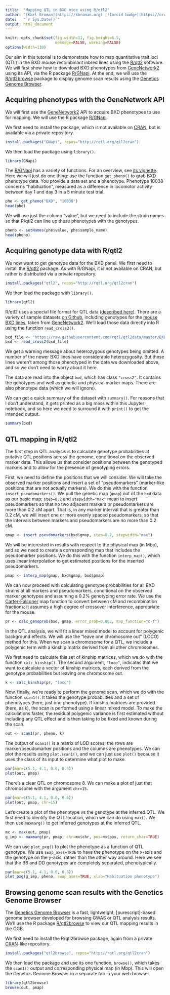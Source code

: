 ```yaml
---
title:  "Mapping QTL in BXD mice using R/qtl2"
author: "[Karl Broman](https://kbroman.org) [![orcid badge](https://orcid.org/sites/default/files/images/orcid_16x16(1).gif)](https://orcid.org/0000-0002-4914-6671), [Department of Biostatistics & Medical Informatics](https://www.biostat.wisc.edu), [University of Wisconsin&ndash;Madison](https://www.wisc.edu)"
date:   "`r Sys.Date()`"
output: html_document
---
```


```r
knitr::opts_chunk$set(fig.width=11, fig.height=6.5,
                      message=FALSE, warning=FALSE)
options(width=110)
```

Our aim in this tutorial is to demonstrate how to map quantitative
trait loci (QTL) in the BXD mouse recombinant inbred lines using the
[R/qtl2](https://kbroman.org/qtl2) software. We will first show how to
download BXD phenotypes from
[GeneNetwork2](http://gn2.genenetwork.org) using its API, via the R
package [R/GNapi](https://github.com/rqtl/GNapi). At the end, we will
use the [R/qtl2browse](https://github.com/rqtl/qtl2browse) package to
display genome scan results using the [Genetics Genome
Browser](https://github.com/chfi/purescript-genome-browser).

## Acquiring phenotypes with the GeneNetwork API

We will first use the [GeneNetwork2](http://gn2.genenetwork.org) API
to acquire BXD phenotypes to use for mapping. We will use the R
package [R/GNapi](https://github.com/rqtl/GNapi).

We first need to install the package, which is not available on
[CRAN](https://cran.r-project.org), but is available via a private
repository.

```r
install.packages("GNapi", repos="http://rqtl.org/qtl2cran")
```

We then load the package using `library()`.

```r
library(GNapi)
```

The [R/GNapi](https://github.com/kbroman/GNapi) has a variety of
functions. For an overview, see [its
vignette](http://kbroman.org/GNapi/GNapi.html). Here we will just do
one thing: use the function `get_pheno()` to grab BXD phenotype data.
You provide a data set and a phenotype. Phenotype 10038 concerns
"habituation", measured as a difference in locomotor activity between
day 1 and day 3 in a 5 minute test trial.

```r
phe <- get_pheno("BXD", "10038")
head(phe)
```

We will use just the column "value", but we need to include the strain
names so that R/qtl2 can line up these phenotypes with the genotypes.

```r
pheno <- setNames(phe$value, phe$sample_name)
head(pheno)
```

## Acquiring genotype data with R/qtl2

We now want to get genotype data for the BXD panel. We first need to
install the [R/qtl2](https://kbroman.org/qtl2) package. As with
R/GNapi, it is not available on CRAN, but rather is distributed via a
private repository.

```r
install.packages("qtl2", repos="http://rqtl.org/qtl2cran")
```

We then load the package with `library()`.

```r
library(qtl2)
```

R/qtl2 uses a special file format for QTL data ([described
here](https://kbroman.org/qtl2/assets/vignettes/input_files.html)).
There are a variety of sample datasets [on
Github](https://github.com/rqtl/qtl2data), including genotypes for the
[mouse BXD lines](https://github.com/rqtl/qtl2data/tree/master/BXD),
taken from [GeneNetwork2](http://gn2.genenetwork.org). We'll load
those data directly into R using the function `read_cross2()`.


```r
bxd_file <- "https://raw.githubusercontent.com/rqtl/qtl2data/master/BXD/bxd.zip"
bxd <- read_cross2(bxd_file)
```

We get a warning message about heterozygous genotypes being omitted. A
number of the newer BXD lines have considerable heterozygosity. But
these lines weren't among those phenotyped in the data we downloaded
above, and so we don't need to worry about it here.

The data are read into the object `bxd`, which has class `"cross2"`.
It contains the genotypes and well as genetic and physical marker
maps. There are also phenotype data (which we will ignore).

We can get a quick summary of the dataset with `summary()`. For
reasons that I don't understand, it gets printed as a big mess within
this Jupyter notebook, and so here we need to surround it with
`print()` to get the intended output.

```r
summary(bxd)
```

## QTL mapping in R/qtl2

The first step in QTL analysis is to calculate genotype probabilities
at putative QTL positions across the genome, conditional on the
observed marker data. This allows us that consider positions between
the genotyped markers and to allow for the presence of genotyping
errors.

First, we need to define the positions that we will consider. We will
take the observed marker positions and insert a set of "pseudomarkers"
(marker-like positions that are not actually markers). We do this with
the function `insert_pseudomarkers()`. We pull the genetic map
(`gmap`) out of the `bxd` data as our basic map; `step=0.2` and
`stepwidth="max"` mean to insert pseudomarkers so that no two adjacent
markers or pseudomarkers are more than 0.2 cM apart. That is, in any
marker interval that is greater than 0.2 cM, we will insert one or
more evenly spaced pseudomarkers, so that the intervals between
markers and pseudomarkers are no more than 0.2 cM.

```r
gmap <- insert_pseudomarkers(bxd$gmap, step=0.2, stepwidth="max")
```

We will be interested in results with respect to the physical map (in
Mbp), and so we need to create a corresponding map that includes the
pseudomarker positions. We do this with the function `interp_map()`,
which uses linear interpolation to get estimated positions for the
inserted pseudomarkers.

```r
pmap <- interp_map(gmap, bxd$gmap, bxd$pmap)
```

We can now proceed with calculating genotype probabilities for all BXD
strains at all markers and pseudomarkers, conditional on the observed
marker genotypes and assuming a 0.2% genotyping error rate. We use the
[Carter-Falconer](https://doi.org/10.1007/BF02996226) map function to
convert between cM and recombination fractions; it assumes a high
degree of crossover interference, appropriate for the mouse.

```r
pr <- calc_genoprob(bxd, gmap, error_prob=0.002, map_function="c-f")
```

In the QTL analysis, we will fit a linear mixed model to account for
polygenic background effects. We will use the "leave one chromosome
out" (LOCO) method for this. When we scan a chromosome for a QTL, we
include a polygenic term with a kinship matrix derived from all other
chromosomes.

We first need to calculate this set of kinship matrices, which we do
with the function `calc_kinship()`. The second argument, `"loco"`,
indicates that we want to calculate a vector of kinship matrices, each
derived from the genotype probabilities but leaving one chromosome
out.

```r
k <- calc_kinship(pr, "loco")
```

Now, finally, we're ready to perform the genome scan, which we do with
the function `scan1()`. It takes the genotype probabilities and a set
of phenotypes (here, just one phenotype). If kinship matrices are
provided (here, as `k`), the scan is performed using a linear mixed
model. To make the calculations faster, the residual polygenic
variance is first estimated without including any QTL effect and is
then taking to be fixed and known during the scan.

```r
out <- scan1(pr, pheno, k)
```

The output of `scan1()` is a matrix of LOD scores; the rows are
marker/pseudomarker positions and the columns are phenotypes. We can
plot the results using `plot.scan1()`, and we can just use `plot()`
because it uses the class of its input to determine what plot to make.

```r
par(mar=c(5.1, 4.1, 0.6, 0.6))
plot(out, pmap)
```

There's a clear QTL on chromosome 8. We can make a plot of just that
chromosome with the argument `chr=15`.

```r
par(mar=c(5.1, 4.1, 0.6, 0.6))
plot(out, pmap, chr=15)
```

Let's create a plot of the phenotype vs the genotype at the inferred
QTL. We first need to identify the QTL location, which we can do using
`max()`. We then use `maxmarg()` to get inferred genotypes at the
inferred QTL.

```r
mx <- max(out, pmap)
g_imp <- maxmarg(pr, pmap, chr=mx$chr, pos=mx$pos, return_char=TRUE)
```

We can use `plot_pxg()` to plot the phenotype as a function of QTL
genotype. We use `swap_axes=TRUE` to have the phenotype on the x-axis
and the genotype on the y-axis, rather than the other way around. Here
we see that the BB and DD genotypes are completely separated,
phenotypically.

```r
par(mar=c(5.1, 4.1, 0.6, 0.6))
plot_pxg(g_imp, pheno, swap_axes=TRUE, xlab="Habituation phenotype")
```

## Browsing genome scan results with the Genetics Genome Browser

The [Genetics Genome Browser](https://github.com/chfi/purescript-genome-browser) is a fast, lightweight, [purescript]-based genome browser developed for browsing GWAS or QTL analysis results. We'll use the R package [R/qtl2browse](https://github.com/rqtl/qtl2browse) to view our QTL mapping results in the GGB.

We first need to install the R/qtl2browse package, again from a private [CRAN](https://cran.r-project.org)-like repository.

```r
install.packages("qtl2browse", repos="http://rqtl.org/qtl2cran")
```

We then load the package and use its one function, `browse()`, which
takes the `scan1()` output and corresponding physical map (in Mbp).
This will open the Genetics Genome Browser in a separate tab in your
web browser.

```r
library(qtl2browse)
browse(out, pmap)
```
